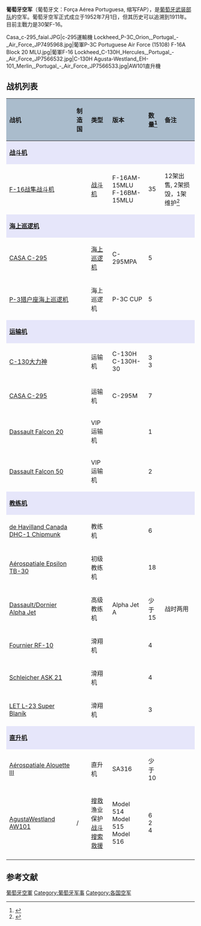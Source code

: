{{Infobox military unit
|unit_name=''Força Aérea Portuguesa''<br />葡萄牙空军
|image=
|caption=葡萄牙空军徽章
|start_date=1952年7月1日
|country={{flag|Portugal}}
|type=[[空军|空军]]
|role=国家防空， [[侦察|侦察]]，陆海军支援，运输，搜救，海上空中巡逻
|size=7,500军事人员<br />1,000非军事人员<br>150架战机
|command_structure=[[葡萄牙武装部队|葡萄牙武装部队]]
|garrison=Estado-Maior da Força Aérea
|garrison_label=指挥司令部
|equipment=
|equipment_label=
|nickname=
|motto=''Ex Mero Motu'' (基于义愿) ([[拉丁文|拉丁文]])
|colors=
|colors_label=
|march=
|mascot=
|battles=
|anniversaries=
|decorations=
|battle_honours=
<!-- Commanders -->
|current_commander= José António de Magalhães Araújo Pinheiro
|current_commander_label=空军参谋长
|ceremonial_chief=
|ceremonial_chief_label=
|colonel_of_the_regiment=
|colonel_of_the_regiment_label=
|notable_commanders=
<!-- Insignia -->
|identification_symbol         = [[File:Roundel_of_Portugal.svg|60px]] [[File:Roundel_of_Portugal_–_Low_Visibility.svg|60px]]
|identification_symbol_label   = [[國籍標誌|國籍標誌]]
|identification_symbol_2       = [[File:Fin_Flash_of_Portugal.svg|60px]]
|identification_symbol_2_label = 尾徽
|identification_symbol_3       = 
|identification_symbol_3_label = 
}}

'''葡萄牙空军'''（葡萄牙文：Força Aérea Portuguesa, 缩写FAP），是[[葡萄牙武装部队|葡萄牙武装部队]]的空军。葡萄牙空军正式成立于1952年7月1日，但其历史可以追溯到1911年。目前主戰力是30架F-16。
<gallery>
Casa_c-295_faial.JPG|c-295運輸機
Lockheed_P-3C_Orion,_Portugal_-_Air_Force_JP7495968.jpg|葡軍P-3C
Portuguese Air Force (15108) F-16A Block 20 MLU.jpg|葡軍F-16
Lockheed_C-130H_Hercules,_Portugal_-_Air_Force_JP7566532.jpg|C-130H
Agusta-Westland_EH-101_Merlin,_Portugal_-_Air_Force_JP7566533.jpg|AW101直升機
</gallery>

== 战机列表 ==
{| class="wikitable"
|-
! style="text-align: left; background: #aabccc;"|战机
! style="text-align: left; background: #aabccc;"|制造国
! style="text-align: left; background: #aabccc;"|类型
! style="text-align: left; background: #aabccc;"|版本
! style="text-align: left; background: #aabccc;"|数量<ref name="FlightGlobal">{{cite web|url=http://www.flightglobal.com/airspace/media/reports_pdf/world-air-forces-2013-101015.aspx|title=World Air Forces 2013|year=2013|publisher=Flightglobal|language=en|accessdate=7 May 2013|archive-date=2013-11-02|archive-url=https://web.archive.org/web/20131102174152/http://www.flightglobal.com/airspace/media/reports_pdf/world-air-forces-2013-101015.aspx|dead-url=no}}</ref>
! style="text-align: left; background: #aabccc;"|备注
|-----
! style="align: center; background: lavender;" colspan="7" | '''[[战斗机|战斗机]]'''   
|-----
| [[F-16战隼战斗机|F-16战隼战斗机]] || {{USA}} || [[战斗机|战斗机]] || F-16AM-15MLU<br/>F-16BM-15MLU || 35 || 12架出售, 2架损毁，1架维护<ref>{{cite web|url=http://www.f-16.net/aircraft-database/F-16/mishaps-and-accidents/airforce/POAF/|title=F-16 Accidents & Mishaps for the Portuguese Air Force|accessdate=11 May 2013|deadurl=yes|archiveurl=https://web.archive.org/web/20131025011600/http://www.f-16.net/aircraft-database/F-16/mishaps-and-accidents/airforce/POAF/|archivedate=2013-10-25}}</ref>
|-----
! style="align: center; background: lavender;" colspan="7" | '''[[海上巡逻机|海上巡逻机]]'''
|-----
| [[EADS_CASA_C-295|CASA C-295]] || {{ESP}} || [[海上巡逻机|海上巡逻机]] || C-295MPA || 5 || 
|-
| [[P-3猎户座海上巡逻机|P-3猎户座海上巡逻机]] || {{USA}} || 海上巡逻机 || P-3C CUP || 5 || 
|-----
! style="align: center; background: lavender;" colspan="7" | '''[[运输机|运输机]]'''
|-----
| [[C-130運輸機|C-130大力神]] || {{USA}} || 运输机 || C-130H<br/>C-130H-30 || 3<br/>3 || 
|-
| [[EADS_CASA_C-295|CASA C-295]] || {{ESP}} ||运输机|| C-295M || 7 || 
|-
| [[Dassault_Falcon_20|Dassault Falcon 20]] || {{FRA}} || VIP运输机||  || 1 || 
|-
| [[Dassault_Falcon_50|Dassault Falcon 50]] || {{FRA}} || VIP运输机 || || 2 ||
|-----
! style="align: center; background: lavender;" colspan="7" | '''[[教练机|教练机]]'''
|-----
| [[de_Havilland_Canada_DHC-1_Chipmunk|de Havilland Canada DHC-1 Chipmunk]] || {{UK}}<br />{{POR}} || 教练机 || || 6 ||  
|-
| [[Socata_TB_30_Epsilon|Aérospatiale Epsilon TB-30]] || {{FRA}} || 初级教练机 ||  || 18 || 
|-
| [[Dassault/Dornier_Alpha_Jet|Dassault/Dornier Alpha Jet]] || {{FRA}}<br/>{{GER}} || 高级教练机 || Alpha Jet A || 少于15 || 战时两用
|-----
| [[Fournier_RF-10|Fournier RF-10]] || {{FRA}} || 滑翔机 ||  || 4 ||
|-
| [[Schleicher_ASK_21|Schleicher ASK 21]] || {{GER}} || 滑翔机 || || 4 ||
|-
| [[LET_L-23_Super_Blaník|LET L-23 Super Blaník]] || {{CZE}} || 滑翔机 || || 3 ||
|-----
! style="align: center; background: lavender;" colspan="7" | '''[[直升机|直升机]]'''
|-
| [[Aérospatiale_Alouette_III|Aérospatiale Alouette III]] || {{FRA}} || 直升机 || SA316 || 少于10 || 
|-
| [[AgustaWestland_AW101|AgustaWestland AW101]] || {{UK}}/{{ITA}} || [[搜救|搜救]]<br/>渔业保护<br />[[战斗搜索救援|战斗搜索救援]] || Model 514<br/>Model 515<br/>Model 516  || 6<br/>2<br />4 || 
|-
|}


==参考文献==
{{reflist}}

{{欧洲题目|空军}}

[[Category:葡萄牙空軍|]]
[[Category:葡萄牙军事|Category:葡萄牙军事]]
[[Category:各国空军|Category:各国空军]]